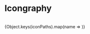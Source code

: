 
<Meta title="Design System/Icongraphy" />
 
# Icongraphy
<br />
<IconGallery>
  {Object.keys(iconPaths).map(name => <IconItem name={name}><Icon name={name}/></IconItem>)} 
</IconGallery>
